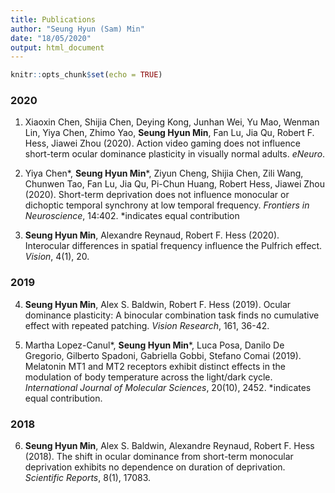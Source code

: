 ```yaml
---
title: Publications
author: "Seung Hyun (Sam) Min"
date: "18/05/2020"
output: html_document
---
```


```r
knitr::opts_chunk$set(echo = TRUE)
```

### 2020

1. Xiaoxin Chen, Shijia Chen, Deying Kong, Junhan Wei, Yu Mao, Wenman Lin, Yiya Chen, Zhimo Yao, **Seung Hyun Min**, Fan Lu, Jia Qu, Robert F. Hess, Jiawei Zhou (2020). Action video gaming does not influence short-term ocular dominance plasticity in visually normal adults. *eNeuro*.

2. Yiya Chen\*, **Seung Hyun Min**\*, Ziyun Cheng, Shijia Chen, Zili Wang, Chunwen Tao, Fan Lu, Jia Qu, Pi-Chun Huang, Robert Hess, Jiawei Zhou (2020). Short-term deprivation does not influence monocular or dichoptic temporal synchrony at low temporal frequency. *Frontiers in Neuroscience*, 14:402. \*indicates equal contribution

3. **Seung Hyun Min**, Alexandre Reynaud, Robert F. Hess (2020). Interocular differences in spatial frequency influence the Pulfrich effect. *Vision*, 4(1), 20.

### 2019

4. **Seung Hyun Min**, Alex S. Baldwin, Robert F. Hess (2019). Ocular dominance plasticity: A binocular combination task finds no cumulative effect with repeated patching. *Vision Research*, 161, 36-42.

5.  Martha Lopez-Canul\*, **Seung Hyun Min**\*, Luca Posa, Danilo De Gregorio, Gilberto Spadoni, Gabriella Gobbi, Stefano Comai (2019). Melatonin MT1 and MT2 receptors exhibit distinct effects in the modulation of body temperature across the light/dark cycle. *International Journal of Molecular Sciences*, 20(10), 2452. \*indicates equal contribution.

### 2018

6. **Seung Hyun Min**, Alex S. Baldwin, Alexandre Reynaud, Robert F. Hess (2018). The shift in ocular dominance from short-term monocular deprivation exhibits no dependence on duration of deprivation. *Scientific Reports*, 8(1), 17083. 